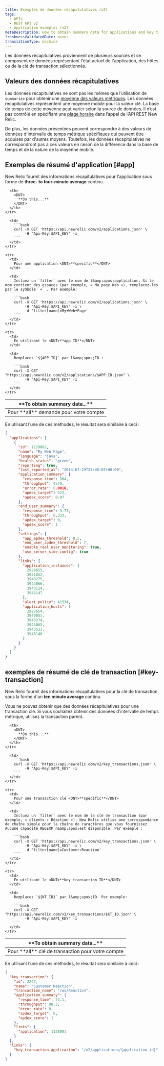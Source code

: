 ```yaml
---
title: Exemples de données récapitulatives (v2)
tags:
  - APIs
  - REST API v2
  - Application examples (v2)
metaDescription: How to obtain summary data for applications and key transactions by using New Relic's REST API v2.
freshnessValidatedDate: never
translationType: machine
---
```


Les données récapitulatives proviennent de plusieurs sources et se composent de données représentant l&apos;état actuel de l&apos;application, des hôtes ou de la clé de transaction sélectionnés.

## Valeurs des données récapitulatives

Les données récapitulatives ne sont pas les mêmes que l’utilisation de `summarize` pour obtenir une [moyenne des valeurs métriques](/docs/apm/apis/requirements/calculating-average-metric-values-summarize). Les données récapitulatives représentent une moyenne mobile pour la valeur clé. La base de temps de cette moyenne peut varier selon la source de données. Il n’est pas contrôlé en spécifiant une [plage horaire](/docs/apm/apis/api-v2-examples/specifying-time-range-api-v2) dans l’appel de l’API REST New Relic.

De plus, les données présentées peuvent correspondre à des valeurs de données d&apos;intervalle de temps métrique spécifiques qui peuvent être acquises par d&apos;autres moyens. Toutefois, les données récapitulatives ne correspondront pas à ces valeurs en raison de la différence dans la base de temps et de la nature de la moyenne mobile.

## Exemples de résumé d&apos;application [#app]

New Relic fournit des informations récapitulatives pour l&apos;application sous forme de <DNT>**three- to four-minute average**</DNT> continu.

<table>
  <thead>
    <tr>
      <th width={200}>
        <DNT>
          **To obtain summary data...**
        </DNT>
      </th>

      <th>
        <DNT>
          **Do this...**
        </DNT>
      </th>
    </tr>
  </thead>

  <tbody>
    <tr>
      <td>
        Pour <DNT>**all**</DNT> demande pour votre compte
      </td>

      <td>
        ```bash
        curl -X GET 'https://api.newrelic.com/v2/applications.json' \
             -H "Api-Key:$API_KEY" -i
        ```
      </td>
    </tr>

    <tr>
      <td>
        Pour une application <DNT>**specific**</DNT>
      </td>

      <td>
        Incluez un `filter` avec le nom de l&amp;apos;application. Si le nom contient des espaces (par exemple, « Ma page Web »), remplacez-les par le symbole `+` . Par exemple:

        ```bash
        curl -X GET 'https://api.newrelic.com/v2/applications.json' \
             -H "Api-Key:$API_KEY" -i \
             -d 'filter[name]=My+Web+Page'
        ```
      </td>
    </tr>

    <tr>
      <td>
        En utilisant le <DNT>**app ID**</DNT>
      </td>

      <td>
        Remplacez `${APP_ID}` par l&amp;apos;ID :

        ```bash
        curl -X GET "https://api.newrelic.com/v2/applications/$APP_ID.json" \
             -H "Api-Key:$API_KEY" -i
        ```
      </td>
    </tr>
  </tbody>
</table>

En utilisant l’une de ces méthodes, le résultat sera similaire à ceci :

```json
{
  "applications": [
    {
      "id": 1129082,
      "name": "My Web Page",
      "language": "java",
      "health_status": "green",
      "reporting": true,
      "last_reported_at": "2014-07-29T23:45:07+00:00",
      "application_summary": {
        "response_time": 304,
        "throughput": 4570,
        "error_rate": 0.0016,
        "apdex_target": 523,
        "apdex_score": 0.97
      },
      "end_user_summary": {
        "response_time": 3.73,
        "throughput": 0.333,
        "apdex_target": 0,
        "apdex_score": 1
      },
      "settings": {
        "app_apdex_threshold": 0.5,
        "end_user_apdex_threshold": 7,
        "enable_real_user_monitoring": true,
        "use_server_side_config": true
      },
      "links": {
        "application_instances": [
          2928655,
          3941052,
          3940275,
          3944066,
          3943114,
          3943147
        ],
        "alert_policy": 41534,
        "application_hosts": [
          2927654,
          3940051,
          3943274,
          3943065,
          3943513,
          3943146
        ]
      }
    }
  ]
}
```

## exemples de résumé de clé de transaction [#key-transaction]

New Relic fournit des informations récapitulatives pour la clé de transaction sous la forme d&apos;un <DNT>**ten minute average**</DNT> continu.

<Callout variant="important">
  Vous ne pouvez obtenir que des données récapitulatives pour une transaction clé. Si vous souhaitez obtenir des données d&apos;intervalle de temps métrique, utilisez la transaction parent.
</Callout>

<table>
  <thead>
    <tr>
      <th width={200}>
        <DNT>
          **To obtain summary data...**
        </DNT>
      </th>

      <th>
        <DNT>
          **Do this...**
        </DNT>
      </th>
    </tr>
  </thead>

  <tbody>
    <tr>
      <td>
        Pour <DNT>**all**</DNT> clé de transaction pour votre compte
      </td>

      <td>
        ```bash
        curl -X GET 'https://api.newrelic.com/v2/key_transactions.json' \
             -H "Api-Key:$API_KEY" -i
        ```
      </td>
    </tr>

    <tr>
      <td>
        Pour une transaction clé <DNT>**specific**</DNT>
      </td>

      <td>
        Incluez un `filter` avec le nom de la clé de transaction (par exemple, « clients : Réaction »). New Relic utilise une correspondance de chaîne simple pour la chaîne de caractères que vous fournissez. Aucune capacité REGEXP n&amp;apos;est disponible. Par exemple :

        ```bash
        curl -X GET 'https://api.newrelic.com/v2/key_transactions.json' \
             -H "Api-Key:$API_KEY" -i \
             -d 'filter[name]=Customer:Reaction'
        ```
      </td>
    </tr>

    <tr>
      <td>
        En utilisant le <DNT>**key transaction ID**</DNT>
      </td>

      <td>
        Remplacez `${KT_ID}` par l&amp;apos;ID. Par exemple:

        ```bash
        curl -X GET "https://api.newrelic.com/v2/key_transactions/$KT_ID.json" \
             -H "Api-Key:$API_KEY" -i
        ```
      </td>
    </tr>
  </tbody>
</table>

En utilisant l’une de ces méthodes, le résultat sera similaire à ceci :

```json
{
  "key_transaction": {
    "id": 2247,
    "name": "Customer:Reaction",
    "transaction_name": "/ws/Reaction",
    "application_summary": {
      "response_time": 74.1,
      "throughput": 98.3,
      "error_rate": 0,
      "apdex_target": 0,
      "apdex_score": 1
    },
    "links": {
      "application": 1128081
    }
  },
  "links": {
    "key_transaction.application": "/v2/applications/{application_id}"
  }
}
```
